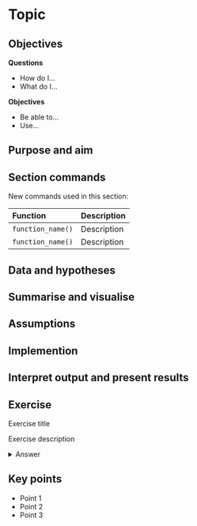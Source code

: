 # Topic

## Objectives
:::objectives
**Questions**

- How do I...
- What do I...

**Objectives**

- Be able to...
- Use...
:::

## Purpose and aim

## Section commands
New commands used in this section:

| Function| Description|
|:- |:- |
|`function_name()`| Description |
|`function_name()`| Description |

## Data and hypotheses
## Summarise and visualise
## Assumptions
## Implemention
## Interpret output and present results

## Exercise
:::exercise
Exercise title

Exercise description

<details><summary>Answer</summary>

An elaborate answer

</details>
:::

## Key points

:::keypoints
- Point 1
- Point 2
- Point 3
:::

